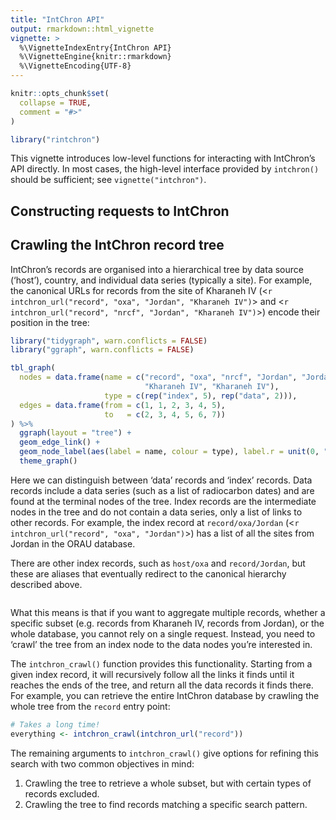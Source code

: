 ```yaml
---
title: "IntChron API"
output: rmarkdown::html_vignette
vignette: >
  %\VignetteIndexEntry{IntChron API}
  %\VignetteEngine{knitr::rmarkdown}
  %\VignetteEncoding{UTF-8}
---
```


```r
knitr::opts_chunk$set(
  collapse = TRUE,
  comment = "#>"
)
```

```r
library("rintchron")
```

This vignette introduces low-level functions for interacting with IntChron's API directly.
In most cases, the high-level interface provided by `intchron()` should be sufficient; see `vignette("intchron")`.

## Constructing requests to IntChron

## Crawling the IntChron record tree

IntChron's records are organised into a hierarchical tree by data source ('host'), country, and individual data series (typically a site).
For example, the canonical URLs for records from the site of Kharaneh IV (<`r intchron_url("record", "oxa", "Jordan", "Kharaneh IV")`> and <`r intchron_url("record", "nrcf", "Jordan", "Kharaneh IV")`>) encode their position in the tree:

```r
library("tidygraph", warn.conflicts = FALSE)
library("ggraph", warn.conflicts = FALSE)

tbl_graph(
  nodes = data.frame(name = c("record", "oxa", "nrcf", "Jordan", "Jordan",
                              "Kharaneh IV", "Kharaneh IV"),
                     type = c(rep("index", 5), rep("data", 2))),
  edges = data.frame(from = c(1, 1, 2, 3, 4, 5),
                     to   = c(2, 3, 4, 5, 6, 7))
) %>% 
  ggraph(layout = "tree") +
  geom_edge_link() +
  geom_node_label(aes(label = name, colour = type), label.r = unit(0, "mm")) +
  theme_graph()
```

Here we can distinguish between 'data' records and 'index' records.
Data records include a data series (such as a list of radiocarbon dates) and are found at the terminal nodes of the tree.
Index records are the intermediate nodes in the tree and do not contain a data series, only a list of links to other records.
For example, the index record at `record/oxa/Jordan` (<`r intchron_url("record", "oxa", "Jordan")`>) has a list of all the sites from Jordan in the ORAU database.

There are other index records, such as `host/oxa` and `record/Jordan`, but these are aliases that eventually redirect to the canonical hierarchy described above.

```r
```

What this means is that if you want to aggregate multiple records, whether a specific subset (e.g. records from Kharaneh IV, records from Jordan), or the whole database, you cannot rely on a single request.
Instead, you need to 'crawl' the tree from an index node to the data nodes you're interested in.

The `intchron_crawl()` function provides this functionality.
Starting from a given index record, it will recursively follow all the links it finds until it reaches the ends of the tree, and return all the data records it finds there.
For example, you can retrieve the entire IntChron database by crawling the whole tree from the `record` entry point:

```r
# Takes a long time!
everything <- intchron_crawl(intchron_url("record"))
```

The remaining arguments to `intchron_crawl()` give options for refining this search with two common objectives in mind:

1. Crawling the tree to retrieve a whole subset, but with certain types of records excluded.
2. Crawling the tree to find records matching a specific search pattern.

<!--
### Crawling the tree to retrieve a subset


### Crawling the tree to look for specific records

Consider the example of Kharaneh IV above.
The records from this site are found in two databases (ORAU and NERC-RF) and are therefore split across distant branches of the IntChron tree.
To retrieve all the records from this site using the method above, you would have to crawl almost the entire tree and filter the results afterwards, resulting in many unnecessary requests.
It is more efficient to tell `intchron_crawl()` to search for these specific records with ...

With these parameters the crawler only follows links matching the search pattern, greatly reducing the number of requests needed.

## Working with responses
-->
